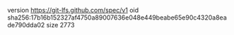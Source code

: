 version https://git-lfs.github.com/spec/v1
oid sha256:17b16b152327af4750a89007636e048e449beabe65e90c4320a8eade790dda02
size 2773
